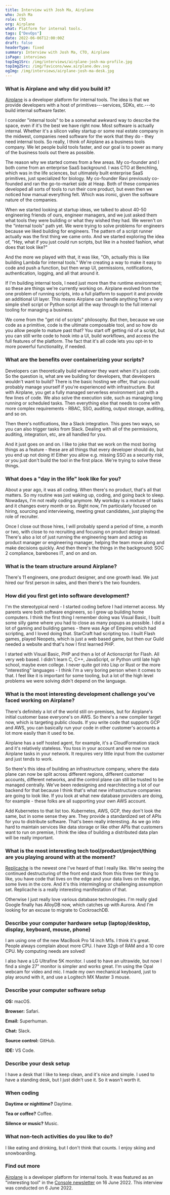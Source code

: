 ```yaml
---
title: Interview with Josh Ma, Airplane
who: Josh Ma
role: CTO
org: Airplane
what: Platform for internal tools.
tags: ["DevOps"]
date: 2022-06-06T12:00:00Z
draft: false
headerType: fixed
summary: Interview with Josh Ma, CTO, Airplane
isPage: interviews
topImg1Src: /img/interviews/airplane-josh-ma-profile.jpg
topImg2Src: /img/favicons/www.airplane.dev.svg
ogImg: /img/interviews/airplane-josh-ma-desk.jpg
---
```


### What is Airplane and why did you build it?

[Airplane](https://www.airplane.dev/) is a developer platform for internal
tools. The idea is that we provide developers with a host of
primitives---services, SDKs, etc.---to build internal software faster.

I consider "internal tools" to be a somewhat awkward way to describe the space,
even if it's the best we have right now. Most software is actually internal.
Whether it's a silicon valley startup or some real estate company in the
midwest, companies need software for the work that they do - they need internal
tools. So really, I think of Airplane as a business tools company. We let people
build tools faster, and our goal is to power as many of the business tools out
there as possible.

The reason why we started comes from a few areas. My co-founder and I both come
from an enterprise SaaS background. I was CTO at Benchling, which was in the
life sciences, but ultimately built enterprise SaaS primitives, just specialized
for biology. My co-founder Ravi previously co-founded and ran the go-to-market
side at Heap. Both of these companies developed all sorts of tools to run their
core product, but even then we noticed how manual everything felt. Which was
ironic, given the software nature of the companies.

When we started looking at startup ideas, we talked to about 40-50 engineering
friends of ours, engineer managers, and we just asked them what tools they were
building or what they wished they had. We weren't on the "internal tools" path
yet. We were trying to solve problems for engineers because we liked building
for engineers. The pattern of a script runner actually was the first thing we
came onto. And we started exploring the idea of, "Hey, what if you just could
run scripts, but like in a hosted fashion, what does that look like?"

And the more we played with that, it was like, "Oh, actually this is like
building Lambda for internal tools." We're creating a way to make it easy to
code and push a function, but then wrap UI, permissions, notifications,
authentication, logging, and all that around it.

If I'm building internal tools, I need just more than the runtime environment;
so these are things we're currently working on. Airplane evolved from the one
problem of running scripts, into a full platform to support it and provide an
additional UI layer. This means Airplane can handle anything from a very simple
shell script or Python script all the way through to the full internal tooling
for managing a business.

We come from the "get rid of scripts" philosophy. But then, because we use code
as a primitive, code is the ultimate composable tool, and so how do you allow
people to mature past that? You start off getting rid of a script, but you can
still write code to hook into a UI, build workflows, and access the full
features of the platform. The fact that it's all code lets you opt-in to more
powerful functionality, if needed.

### What are the benefits over containerizing your scripts?

Developers can theoretically build whatever they want when it's just code. So
the question is, what are we building for developers, that developers wouldn't
want to build? There is the basic hosting we offer, that you could probably
manage yourself if you're experienced with infrastructure. But with Airplane,
you get a fully managed serverless environment just with a few lines of code. We
also solve the execution side, such as managing long running or scheduled tasks.
Then everything else that needs to come with more complex requirements - RBAC,
SSO, auditing, output storage, auditing, and so on.

Then there's notifications, like a Slack integration. This goes two ways, so you
can also trigger tasks from Slack. Dealing with all of the permissions,
auditing, integration, etc, are all handled for you.

And it just goes on and on. I like to joke that we work on the most boring
things as a feature - these are all things that every developer should do, but
you end up not doing it! Either you allow e.g. missing SSO as a security risk,
or you just don't build the tool in the first place. We're trying to solve these
things.

### What does a "day in the life" look like for you?

About a year ago, it was all coding. When there's no product, that's all that
matters. So my routine was just waking up, coding, and going back to sleep.
Nowadays, I'm not really coding anymore. My workday is a mixture of tasks and it
changes every month or so. Right now, I'm particularly focused on hiring,
sourcing and interviewing, meeting great candidates, just playing the role of
recruiter.

Once I close out those hires, I will probably spend a period of time, a month or
two, with close to no recruiting and focusing on product design instead. There's
also a lot of just running the engineering team and acting as product manager or
engineering manager, helping the team move along and make decisions quickly. And
then there's the things in the background: SOC 2 compliance, barebones IT, and
on and on.

### What is the team structure around Airplane?

There's 11 engineers, one product designer, and one growth lead. We just hired
our first person in sales, and then there's the two founders.

### How did you first get into software development?

I'm the stereotypical nerd - I started coding before I had internet access. My
parents were both software engineers, so I grew up building home computers. I
think the first thing I remember doing was Visual Basic, I built some silly game
where you had to close as many popups as possible. I did a lot of gaming and
building games - there was Age of Empires which had scripting, and I loved doing
that. StarCraft had scripting too. I built Flash games, played Neopets, which is
just a web based game, but then our Guild needed a website and that's how I
first learned PHP.

I started with Visual Basic, PHP and then a lot of Actionscript for Flash. All
very web based. I didn't learn C, C++, JavaScript, or Python until late high
school, maybe even college. I never quite got into Lisp or Rust or the more
"interesting" languages - I think I'm a very boring person when it comes to
that. I feel like it is important for some tooling, but a lot of the high level
problems we were solving didn't depend on the language.

### What is the most interesting development challenge you've faced working on Airplane?

There's definitely a lot of the world still on-premises, but for Airplane's
initial customer base everyone's on AWS. So there's a new compiler target now,
which is targeting public clouds. If you write code that supports GCP and AWS,
you can basically run your code in other customer's accounts a lot more easily
than it used to be.

Airplane has a self hosted agent, for example, it's a CloudFormation stack and
it's relatively stateless. You toss in your account and we now run Airplane
tasks in your network. It requires very little input from the customer and just
tends to work.

So there's this idea of building an infrastructure company, where the data plane
can now be split across different regions, different customer accounts,
different networks, and the control plane can still be trusted to be managed
centrally. We've been redesigning and rearchitecting a lot of our backend for
that because I think that's what new infrastructure companies are going to look
like. If you look at what new database providers are doing, for example - these
folks are all supporting your own AWS account.

Add Kubernetes to that list too. Kubernetes, AWS, GCP, they don't look the same,
but in some sense they are. They provide a standardized set of APIs for you to
distribute software. That's been really interesting. As we go into hard to
maintain services like data storage or like other APIs that customers want to
run on premise, I think the idea of building a distributed data plan will be
really important.

### What is the most interesting tech tool/product/project/thing are you playing around with at the moment?

[Replicache](https://replicache.dev/) is the newest one I've heard of that I
really like. We're seeing the continued destructuring of the front end stack
from this three tier thing to like, you have code that lives on the edge and
your data lives on the edge, some lives in the core. And it's this intermingling
or challenging assumption set. Replicache is a really interesting manifestation
of that.

Otherwise I just really love various database technologies. I'm really glad
Google finally has AlloyDB now, which catches up with Aurora. And I'm looking
for an excuse to migrate to CockroachDB.

### Describe your computer hardware setup (laptop/desktop, display, keyboard, mouse, phone)

I am using one of the new MacBook Pro 14 inch M1s. I think it's great. People
always complain about more CPU. I have 32gb of RAM and a 10 core CPU. My
computing needs are solved!

I also have a LG Ultrafine 5K monitor. I used to have an ultrawide, but now I
find a single 27" monitor is simpler and works great. I'm using the Opal webcam
for video and mic. I made my own mechanical keyboard, just to play around with
it, and use a Logitech MX Master 3 mouse.

### Describe your computer software setup

**OS:** macOS.

**Browser:** Safari.

**Email:** Superhuman.

**Chat:** Slack.

**Source control:** GitHub.

**IDE:** VS Code.

### Describe your desk setup

<ImageProvider center src="/img/interviews/airplane-josh-ma-desk.jpg" alt="The desk of Josh Ma, Airplane" />

I have a desk that I like to keep clean, and it's nice and simple. I used to
have a standing desk, but I just didn't use it. So it wasn't worth it.

### When coding

**Daytime or nighttime?** Daytime.

**Tea or coffee?** Coffee.

**Silence or music?** Music.

### What non-tech activities do you like to do?

I like eating and drinking, but I don't think that counts. I enjoy skiing and
snowboarding.

### Find out more

[Airplane](https://www.airplane.dev/) is a developer platform for internal
tools. It was featured as an "interesting tool" in the [Console newsletter](/)
on 16 June 2022. This interview was conducted on 6 June 2022.
